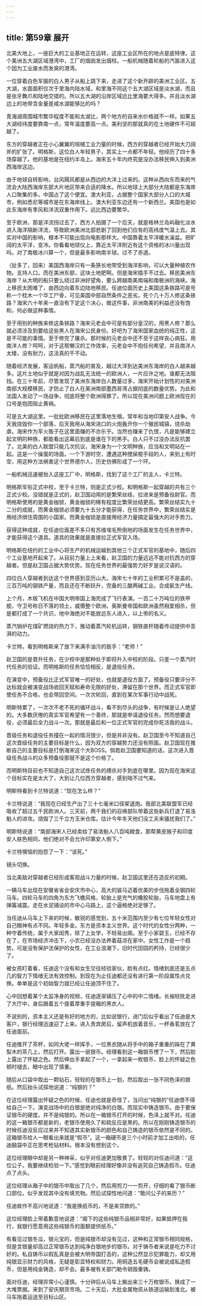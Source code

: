 ```yaml
---
---
---
```

title: 第59章 展开
---



北美大地上，一座巨大的工业基地正在运转，这座工业区所在的地点是底特律。这个美洲五大湖区域港湾中，工厂的烟囱发出烟柱。一船机械随着轮船的汽笛进入这个因为工业废水而发臭的港湾。

一位穿着白色军服的白人男子从船上跳下来，走进了这个新开辟的美洲工业区。五大湖，水面面积仅次于里海内陆水域，和里海不同这个五大湖区域是淡水湖，而且是张牙舞爪和陆地交错的。所以五大湖的沿岸区域远比里海要大得多。并且淡水湖边上的地带含金量是咸水湖能够比的吗？

青海湖周围城市繁华程度不能和太湖比，两个地方的自来水价格就不一样。如果五大湖经纬度要靠南一点，常年温度要高一点。美利坚的那就真的在土地硬件不可超越了。

东方的穿越者正在小心翼翼的培植工业力量的时候，西方的穿越者已经开始大刀阔斧的扩张了。明格斯，这位白人年轻男子，其实上一点都不年轻。他经历了四十多场穿越了。他的基地是在纽约半岛上。海宋五十年内终究是没办法移民伸入到美洲西海岸这边。

由于地球自转影响，台风飓风都是从西边的大洋上过来的。这种从西向东而来的气流会大陆西海岸东部大片地区带来合适的降水。所以地球上大部分大陆都是东海岸人口聚集的多。中国占了这个便宜。澳大利亚，占据整个国家大部分人口的大城市，例如悉尼等城市是在东海岸线上。澳大利亚东边还有一个新西兰。美国也是如此东海岸有季风和洋流双重作用下。远比西边要繁华。

至于欧洲，那是洋流拐过去了，西方人拍摄了一个后天，就是格林兰岛屿融化淡水进入海洋隔断洋流，导致欧洲美洲北部悲剧了回到他们应有的高纬度气温上去。其实对中国的影响，根本不可能出现向电影那样大。中国靠着太平洋暖水澡盆。把旷阔的太平洋，变冷。你看看地球仪上，靠近太平洋附近有这个资格的冰川量出现吗。对了南极冰川算一个，但是最多影响南半球。过不了赤道。

（扯多了，回来）美国西海岸只有一条狭长地带受到海洋影响，可以大量种植农作物。支持人口。而在美洲东部，这块土地肥啊。但是海宋插手不过去。移民美洲东海岸？从大明的船只要么绕过非洲好望角，要么跨越南美南端和南极洲的海峡。海上移民太困难了，由西边向着东边陆地移民。任迪位面历史上美国这条铁路可是号称一个枕木一个华工尸骨，可见美国中部自然条件之恶劣。死个几十万人修这条铁路？海宋六十年来一直没有下定这个决心，做这件事，非洲南美的利益还没有饱和，何必做这种事情。

至于用别的种族来修这条铁路？海宋元老会中可是有部分皇汉的，用黑人修？那么就必须涉及到要给这些黑人在海宋公民身份。好吧为了海宋国家血统的纯正性，这是不可能的事情。至于修完了屠杀。那时候的元老会中还不至于这样丧心病狂。用南洋人修？呵呵，对于这帮懒汉的工作效率，元老会中不抱任何希望，并且南洋人太矮，没有耐力，这活真的干不动。

随着经济发展，客运帆船，蒸汽船的普及，越过大洋到达美洲东海岸的白人越来越多。这片土地似乎就是对因为战乱无法统一的欧洲人，一片应许之地。谁都无法阻挡。在三十年前，尽管发现了美洲东海岸白人数量过多，海宋开始计划性的对美洲南部大规模移民，才防止了白人在美洲南部墨西哥湾占据彻底的数量优势。为此和法国人发动了一场战争，彻底将整个欧洲得罪了。所以现在美洲问题上欧洲现在的口号是抱团阻止黄祸。

可是五大湖这里。一批批欧洲移民在这里落地生根。常年和当地印第安人战争。今天我烧毁你一个部落，后天我用从海宋进口的火炮轰开你一个殖民城镇，烧杀劫虐。海宋作为军火贩子在这里面赚的不亦乐乎。当然也赚来了仇恨，凡是能够建立起文明的种族，都能看出这幕后到底是谁在下的黑手。白人只不过没办法反抗罢了。北美的白人联盟只能几次抗议，海宋身为一个文明种族，应当和文明站在一起。这是一个操蛋的场面。一个下游时空，遭遇这种搅屎棍手段的人，来到上有时空，用这种方法祸害这个世界德尔人，历史仿佛形成了一个环。

一船机械迅速被抬入这座工厂中，明格斯，找到了这个工厂的主人，卡兰特。

明格斯军衔正式中校，至于卡兰特，则是正式少校。和明格斯一起穿越的共有三个正式少校。没错就是正式的，赵卫国动用的是繁荣丝结，拉进来是预备役尉官。而明格斯使用的是黄金枷锁，黄金枷锁的稀有程度比繁荣丝结更高。繁荣丝结实九十二分的成就，而黄金枷锁必须要九十五分才能获得，在任务世界中，繁荣丝结实是用经济绑住周围的小国家。而黄金枷锁是直接用经济力量搞定最强大的对手势力。

获得这种成就，在任迪位面差不多只有苏维埃毛熊倒地的场面发生在任务世界中，才能获得这个道具。道具的效果就是直接拉正式军官入场。

明格斯在纽约的工业中心将生产的机械运输到其他三个正式军官的基地中，随后四个工业基地开起来了。从目前力量上上来看，赵卫国的力量远远不能对抗西方的穿越者。但是赵卫国占据大势优势。现在任务世界的最强势力好歹是说汉语的。

四位白人穿越者到达这个世界感到亚历山大。海宋七十年的工业积累可不是盖的，三百万吨的钢铁产量，而且还在不断跃升，完备的三酸两碱工业。合成氨生产线。

上个月，木板飞机在中国大明帝国上海完成了飞行表演。一百二十万吨位的铁甲舰，守卫号称日不落的领土，威慑整个欧洲。奥斯曼帝国和欧洲虽然相爱相杀，但是都打成了一个共识，地中海绝对不能放远东人进入，以上帝的名义。

蒸汽锅炉在煤矿燃烧的热力下，推动着蒸汽轮机运转，钢铁直杆随着传动提供中澎湃的动力。

卡兰特，看到明格斯来了放下来满手油污的扳手：“老师！”

赵卫国的是晋升任务，在少校中是那种处于即将升入中校的阶段。只差一个蒸汽时代任务的验证。而明格斯的任务恰恰相反，是退役任务。

在演变中，预备役比正式军官唯一的好处，也就是退役方面了。预备役只要评分不达标就会被演变战场收回天赋和寿命无限的好处，滞留在那个世界。而正式军官即使任务不合格，也会带回空间。一次次轮回，直到在某次军事行动中战死。

明斯特累了，一次次不老不死的循环战斗，看不到尽头的战争，有时候是让人绝望的。大多数厌倦的真实军官希望有一个善终，那就是申请退役任务。然而想要退役，必须最后全力战斗一次。那就是最后和一位正式军官的完成你死活我的战斗。

晋级任务和退役任务撞在一起的情况很少，但是并非没有。赵卫国至今不知道自己这次晋级任务的主要目标是什么，因为双方的穿越势力还没有照面。赵卫国现在推断自己的主要目标是打倒海宋这个大BOSS。倘若赵卫国要知道的话，这次进入晋级任务战斗的众多预备役那就不是这个价格了。

而明斯特目前也不知道自己这次试炼任务的搏杀对手到底在哪里。因为现在海宋这个目标实在是太大了，大到让几位西方穿越者，感到喘不过气来。

明斯特看到卡兰特说道：“现在怎么样？”

卡兰特说道：“我现在已经生产出了三十七毫米口径架退炮。我部北美联盟军已经吸收了超过五千民欧洲人。三天前，两千我们的召唤部队带着这些新兵打退了易洛魁人的进攻。烧毁了三千立方玉米仓库。估计今年冬天他们没工夫来骚扰我们了。”

明斯特说道：“南部海宋人已经卖给了易洛魁人八百吨粮食，那帮黄皮猴子和印度安人肤色相同，他们绝对不会允许印第安人倒下。”

卡兰特懊恼的抱怨了一下：“该死。”

镜头切换。

当北美敌对穿越者已经形成客观战斗力量的时候，赵卫国这里还在造反的初期。

一辆马车出现在安徽省省会安庆市中心，高大的骏马迈着优美的步伐拖着全钢四轮马车。四轮马车的四角为东方飞檐风格，轮胎上是充气的橡胶轮胎，马车地盘上有弹簧减震。走在水泥铺设的市中心马路上，这个逼格绝对足够了。

当任迪从马车上下来的时候，敏锐的感觉到，五十米范围内至少有七位年轻女性对自己眼神有点不同。年轻多金。东方是资本主义世界。这个时代的女性分两种，一种守着传统，属于大家闺秀，除了上女学，不轻易出阁。至于小家碧玉，已经不存在了，在市场经济冲击下，小农已经没办法养着菇凉在家中。女性工作是一个趋势。可是没有保护法保护的女性，在工业浪潮下，旧时代田园的矜持，已经很少了。

被女孩盯着看，任迪这个没有和女生交往经验家伙，脸有点红。情绪到底还是五点几的智力下情绪无法有效控制。到现在为止任迪都还没有进行第一阶段属性点兑换。单单是这个初始智力就已经让任迪顶不住了。

心中回想着某个太监净身的视频，任迪逐渐镇压了心中的中二情绪。长袖轻抚走进了大厅中，身后跟着五个提着厚重手提箱的黑衣人。

不说别的，资本主义还是有好的地方的，比如说银行，进门后似乎看出了任迪是大客户，银行经理迅速迎了上来。进入贵宾房后，留声机放着音乐，一杯香茗放在了任迪面前。

任迪推开了茶杯，如同大佬一样挥手，一位黑衣随从将手中的箱子重重的跺在了黄梨木的茶几上，然后打开。露出一层银币。经理看到这一箱银币愣了一下，然后脸上露出了怀疑之色。然后伸出手拿起了一个，一拿起来一枚银币，脸上的怀疑之色顿时褪去，眼中出现了慎重。

随后从口袋中取出一颗钻石，轻轻的在银币上一划，然后取出一张不同色泽的银纸。然后抬头试探地说道：“纯银的？”

在这位经理露出怀疑之色的时候，任迪也就是奇怪了，当问出“纯银的”任迪恨不得给自己一下。演变战场中的白银是绝对纯净的白银。而现实中铸造银币。由于要保证银币的硬度。并不是纯银的。所以在一箱银币打开的时候，色泽上就不对。任迪的这一箱银币都是新的，老银币使用久了和硫反应是黑的。所以在刚刚铸造银币的时候任迪没反应过来并不知道其实新银币的颜色和自己铸造的银币依然是不同的。这箱银币给人一眼看出来就是“假币”。这一箱硬币是三个小时前才加工出啦的，任迪脑袋中正在思考枪钻材料。根本没有想到这个。

这位经理眼中却是另一种神采，似乎对任迪更加敬畏了。轻轻的对任迪问道：“这位公子，我要继续检验一下。”感觉到眼前经理好像并没有追究自己铸造假币。任迪点了点头。

这位经理从箱子中的银币中取出了几个，然后用剪刀一一剪开，仔细的看了银币断口部位。似乎发现其中没有填充物。然后试探性地问道：“敢问公子的来历？”

任迪故作不高兴地说道：“我是换纸币的，不是来贷款的。”

这位经理脸上带着歉意地说道：“阁下的这些纯银币品相非常好，如果抵押在我行，我银行愿意用这些纯银币的面额提供纸币。”

有看见过银冬瓜，银元宝的，但是纯银币却没有见过，这种和正常银币相同规格，但是含银量却高过正常银币达到纯净白银地步的银币。对于铸币者来说是吃力不讨好的。私自铸币以假乱真是会被大明帝国打击的，这种公然显示犯罪能力，却又用纯银显示财力的风格，无疑是彰显特权和财力。用铜造五毛硬币会被说成私造假币，但是用纯金铸造，却不会。最多被有关部门勒令销毁重铸。

面对任迪，经理异常小心谨慎。十分钟后从马车上搬出来三十万枚银币。换成了一大堆票据。来到了安庆期货市场。二十天后，大批金属物资从铁道运输到淮北。被马车拖着运送至目标山区。